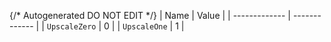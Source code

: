 {/* Autogenerated DO NOT EDIT  */}
| Name          | Value         |
| ------------- | ------------- |
| `UpscaleZero` | 0             |
| `UpscaleOne`  | 1             |